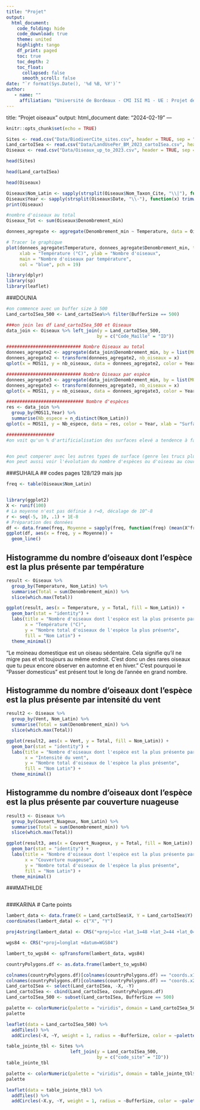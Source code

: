 ```yaml
---
title: "Projet"
output: 
  html_document:
    code_folding: hide
    code_download: true
    theme: united
    highlight: tango
    df_print: paged
    toc: true
    toc_depth: 2
    toc_float:
      collapsed: false
      smooth_scroll: false
date: "`r format(Sys.Date(), '%d %B, %Y')`"
author:
   - name: ""
     affiliation: "Université de Bordeaux - CMI ISI M1 - UE : Projet de statistique pour données environnementales 2024"
---
```

title: "Projet oiseaux"
output: html_document
date: "2024-02-19"
---

```r
knitr::opts_chunk$set(echo = TRUE)
```

```r
Sites <- read.csv("Data/BiodiverCite_sites.csv", header = TRUE, sep = ";")
Land_cartoISea <- read.csv("Data/LandUsePer_BM_2023_cartoISea.csv", header = TRUE)
Oiseaux <- read.csv("Data/Oiseaux_up_to_2023.csv", header = TRUE, sep = "\t")
```

```r
head(Sites)
```

```r
head(Land_cartoISea)
```

```r
head(Oiseaux)
```

```r
Oiseaux$Nom_Latin <- sapply(strsplit(Oiseaux$Nom_Taxon_Cite, "\\|"), function(x) trimws(x[1]))
Oiseaux$Year <- sapply(strsplit(Oiseaux$Date, "\\-"), function(x) trimws(x[1]))
print(Oiseaux)
```

```r
#nombre d'oiseaux au total
Oiseaux_Tot <- sum(Oiseaux$Denombrement_min)
```

```r
donnees_agregate <- aggregate(Denombrement_min ~ Temperature, data = Oiseaux, FUN = sum)

# Tracer le graphique
plot(donnees_agregate$Temperature, donnees_agregate$Denombrement_min, type = "b", 
     xlab = "Température (°C)", ylab = "Nombre d'oiseaux",
     main = "Nombre d'oiseaux par température",
     col = "blue", pch = 19)

```


```r
library(dplyr)
library(sp)
library(leaflet)
```

###DOUNIA
```r
#on commence avec un buffer size à 500
Land_cartoISea_500 <- Land_cartoISea%>% filter(BufferSize == 500)

###on join les df Land_cartoISea_500 et Oiseaux 
data_join <- Oiseaux %>% left_join(y = Land_cartoISea_500, 
                                  by = c("Code_Maille" = "ID"))

############################ Nombre Oiseaux au total
donnees_agregate2 <- aggregate(data_join$Denombrement_min, by = list(MOS11 = data_join$MOS11,Year = data_join$Year), FUN = sum)
donnees_agregate2 <- transform(donnees_agregate2, nb_oiseaux = x)
qplot(x = MOS11, y = nb_oiseaux, data = donnees_agregate2, color = Year, xlab = "Surfaces artificialisées en % (MOS11)", ylab = "Nombre d'oiseaux", main = "Nombre d'oiseaux en fonction du pourcentage d'artificialisation") + geom_smooth(method = "auto", se = TRUE, color = "black") 

############################ Nombre Oiseaux par espèce
donnees_agregate3 <- aggregate(data_join$Denombrement_min, by = list(MOS11 = data_join$MOS11,Year = data_join$Year, Nom_Latin = data_join$Nom_Latin), FUN = sum)
donnees_agregate3 <- transform(donnees_agregate3, nb_oiseaux = x)
qplot(x = MOS11, y = nb_oiseaux, data = donnees_agregate3, color = Year, xlab = "Surfaces artificialisées en % (MOS11)", ylab = "Nombre d'oiseaux", main = "Nombre d'oiseaux par espèces en fonction du pourcentage d'artificialisation") + geom_smooth(method = "auto", se = TRUE, color = "black") 

############################# Nombre d'espèces 
res <- data_join %>%
  group_by(MOS11,Year) %>%
  summarise(Nb_espece = n_distinct(Nom_Latin))
qplot(x = MOS11, y = Nb_espece, data = res, color = Year, xlab = "Surfaces artificialisées en % (MOS11)", ylab = "Nombre d'espèces", main = "Nombre d'espèces différentes en fonction du pourcentage d'artificialisation") + geom_smooth(method = "auto", se = TRUE, color = "black") 

##################
#on voit qu'un % d'artificialisation des surfaces elevé a tendence à faire diminuer la diversité des espèces mais pas le nombre d'oiseaux au total ou par espèce


#on peut comperer avec les autres types de surface (genre les trucs plus nature) ? 
#on peut aussi voir l'évolution du nombre d'espèces ou d'oiseau au cours des années 
```


###SUHAILA
## codes pages 128/129 mais jsp
```r
freq <- table(Oiseaux$Nom_Latin)


library(ggplot2)
X <- runif(100)
# La moyenne n'est pas définie à r=0, décalage de 10^-8
r <- seq(-5, 10, .1) + 1E-8
# Préparation des données
df <- data.frame(freq, Moyenne = sapply(freq, function(freq) (mean(X^freq))^(1/freq))) 
ggplot(df, aes(x = freq, y = Moyenne)) +
  geom_line()
```

## Histogramme du nombre d'oiseaux dont l'espèce est la plus présente par température
```r
result <- Oiseaux %>%
  group_by(Temperature, Nom_Latin) %>%
  summarise(Total = sum(Denombrement_min)) %>%
  slice(which.max(Total)) 

ggplot(result, aes(x = Temperature, y = Total, fill = Nom_Latin)) +
  geom_bar(stat = "identity") +
  labs(title = "Nombre d'oiseaux dont l'espèce est la plus présente par température",
       x = "Température (°C)",
       y = "Nombre total d'oiseaux de l'espèce la plus présente",
       fill = "Nom Latin") +
  theme_minimal()
```
"Le moineau domestique est un oiseau sédentaire. Cela signifie qu'il ne migre pas et vit toujours au même endroit. C'est donc un des rares oiseaux que tu peux encore observer en automne et en hiver."
C'est pourquoi le "Passer domesticus" est présent tout le long de l'année en grand nombre.

## Histogramme du nombre d'oiseaux dont l'espèce est la plus présente par intensité du vent
```r
result2 <- Oiseaux %>%
  group_by(Vent, Nom_Latin) %>%
  summarise(Total = sum(Denombrement_min)) %>%
  slice(which.max(Total)) 

ggplot(result2, aes(x = Vent, y = Total, fill = Nom_Latin)) +
  geom_bar(stat = "identity") +
  labs(title = "Nombre d'oiseaux dont l'espèce est la plus présente par intensité du vent",
       x = "Intensité du vent",
       y = "Nombre total d'oiseaux de l'espèce la plus présente",
       fill = "Nom Latin") +
  theme_minimal()
```

## Histogramme du nombre d'oiseaux dont l'espèce est la plus présente par couverture nuageuse
```r
result3 <- Oiseaux %>%
  group_by(Couvert_Nuageux, Nom_Latin) %>%
  summarise(Total = sum(Denombrement_min)) %>%
  slice(which.max(Total)) 

ggplot(result3, aes(x = Couvert_Nuageux, y = Total, fill = Nom_Latin)) +
  geom_bar(stat = "identity") +
  labs(title = "Nombre d'oiseaux dont l'espèce est la plus présente par couverture nuageuse",
       x = "Couverture nuageuse",
       y = "Nombre total d'oiseaux de l'espèce la plus présente",
       fill = "Nom Latin") +
  theme_minimal()
```

###MATHILDE
```r


```

###KARINA
# Carte points 
```r
lambert_data <- data.frame(X = Land_cartoISea$X, Y = Land_cartoISea$Y)
coordinates(lambert_data) <- c("X", "Y")

proj4string(lambert_data) <- CRS("+proj=lcc +lat_1=48 +lat_2=44 +lat_0=46.5 +lon_0=3 +x_0=700000 +y_0=6600000 +ellps=GRS80 +units=m +no_defs")

wgs84 <- CRS("+proj=longlat +datum=WGS84")

lambert_to_wgs84 <- spTransform(lambert_data, wgs84)

countryPolygons.df <- as.data.frame(lambert_to_wgs84)
```

```r
colnames(countryPolygons.df)[colnames(countryPolygons.df) == "coords.x1"] <- "X"
colnames(countryPolygons.df)[colnames(countryPolygons.df) == "coords.x2"] <- "Y"
Land_cartoISea <- select(Land_cartoISea, -X, -Y)
Land_cartoISea <- cbind(Land_cartoISea, countryPolygons.df)
Land_cartoISea_500 <- subset(Land_cartoISea, BufferSize == 500)
```

```r
palette <- colorNumeric(palette = "viridis", domain = Land_cartoISea_500$MOS1)
palette

leaflet(data = Land_cartoISea_500) %>% 
  addTiles() %>%
  addCircles(~X, ~Y, weight = 1, radius = ~BufferSize, color = ~palette(MOS1), opacity = 1, fillOpacity = 0.5, popup = ~name_site)
```

```r
table_jointe_tbl <- Sites %>% 
                        left_join(y = Land_cartoISea_500, 
                                  by = c("code_site" = "ID"))
table_jointe_tbl
```

```r
palette <- colorNumeric(palette = "viridis", domain = table_jointe_tbl$MOS11)
palette

leaflet(data = table_jointe_tbl) %>% 
  addTiles() %>%
  addCircles(~X.y, ~Y, weight = 1, radius = ~BufferSize, color = ~palette(MOS11), opacity = 1, fillOpacity = 0.5, popup = ~name_site)
```

